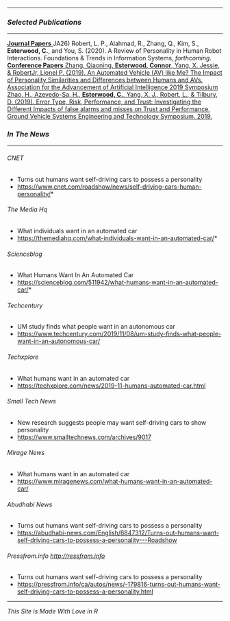 <link rel="stylesheet" href="styles.css" type="text/css">

<link rel="stylesheet" href="https://cdnjs.cloudflare.com/ajax/libs/font-awesome/4.7.0/css/font-awesome.min.css">

---

### *Selected Publications*

---

<div class="list-group">
  <a href="#" class="list-group-item active">
    **Journal Papers**
  </a>
  <a class="list-group-item">
JA26)  Robert, L. P., Alahmad, R., Zhang, Q., Kim, S., **Esterwood, C.**, and You, S. (2020). A Review of Personality in Human Robot Interactions. Foundations & Trends in Information Systems, *forthcoming*.
<a href="#" class="list-group-item active">
    **Conference Papers**
  </a>
  <a href="https://www.researchgate.net/publication/335518077_An_Automated_Vehicle_AV_like_Me_The_Impact_of_Personality_Similarities_and_Differences_between_Humans_and_AVs" class="list-group-item">
Zhang, Qiaoning, **Esterwood, Connor**, Yang, X. Jessie, & RobertJr, Lionel P. (2019). An Automated Vehicle (AV) like Me? The Impact of Personality Similarities and Differences between Humans and AVs. Association for the Advancement of Artificial Intelligence 2019 Symposium
</a>
  <a href="https://deepblue.lib.umich.edu/bitstream/handle/2027.42/149648/GVSETS%202019_FinalPaper.pdf?sequence=1&isAllowed=y" class="list-group-item">
Zhao, H., Azevedo-Sa, H., **Esterwood, C.**, Yang, X. J., Robert, L., & Tilbury, D. (2019). Error Type, Risk, Performance, and Trust: Investigating the Different Impacts of false alarms and misses on Trust and Performance. Ground Vehicle Systems Engineering and Technology Symposium. 2019.
</a>
</div>


### *In The News*

---

###### *CNET*

- Turns out humans want self-driving cars to possess a personality
- <https://www.cnet.com/roadshow/news/self-driving-cars-human-personality/>*


###### *The Media Hq*

- What individuals want in an automated car
- <https://themediahq.com/what-individuals-want-in-an-automated-car/>*


###### *Scienceblog*

- What Humans Want In An Automated Car
- <https://scienceblog.com/511942/what-humans-want-in-an-automated-car/>*


###### *Techcentury*

- UM study finds what people want in an autonomous car
- <https://www.techcentury.com/2019/11/08/um-study-finds-what-people-want-in-an-autonomous-car/>


###### *Techxplore*

- What humans want in an automated car
- <https://techxplore.com/news/2019-11-humans-automated-car.html>


###### *Small Tech News*

- New research suggests people may want self-driving cars to show personality
- <https://www.smalltechnews.com/archives/9017>



###### *Mirage News*

- What humans want in an automated car
- <https://www.miragenews.com/what-humans-want-in-an-automated-car/>


###### *Abudhabi News*

- Turns out humans want self-driving cars to possess a personality
- <https://abudhabi-news.com/English/6847312/Turns-out-humans-want-self-driving-cars-to-possess-a-personality---Roadshow>


###### *Pressfrom.info <http://ressfrom.info>*

- Turns out humans want self-driving cars to possess a personality
- <https://pressfrom.info/ca/autos/news/-179816-turns-out-humans-want-self-driving-cars-to-possess-a-personality.html>


---

*This Site is Made With Love in R*
